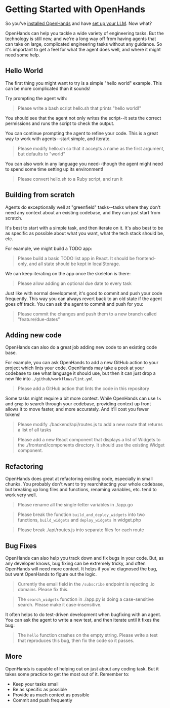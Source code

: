 # Getting Started with OpenHands

So you've [installed OpenHands](./installation) and have
[set up your LLM](./installation#setup). Now what?

OpenHands can help you tackle a wide variety of engineering tasks. But the technology
is still new, and we're a long way off from having agents that can take on large, complicated
engineering tasks without any guidance. So it's important to get a feel for what the agent
does well, and where it might need some help.

## Hello World
The first thing you might want to try is a simple "hello world" example.
This can be more complicated than it sounds!

Try prompting the agent with:
> Please write a bash script hello.sh that prints "hello world!"

You should see that the agent not only writes the script--it sets the correct
permissions and runs the script to check the output.

You can continue prompting the agent to refine your code. This is a great way to
work with agents--start simple, and iterate.

> Please modify hello.sh so that it accepts a name as the first argument, but defaults to "world"

You can also work in any language you need--though the agent might need to spend some
time setting up its environment!

> Please convert hello.sh to a Ruby script, and run it

## Building from scratch
Agents do exceptionally well at "greenfield" tasks--tasks where they don't need
any context about an existing codebase, and they can just start from scratch.

It's best to start with a simple task, and then iterate on it. It's also best to be
as specific as possible about what you want, what the tech stack should be, etc.

For example, we might build a TODO app:

> Please build a basic TODO list app in React. It should be frontend-only, and all state
> should be kept in localStorage.

We can keep iterating on the app once the skeleton is there:

> Please allow adding an optional due date to every task

Just like with normal development, it's good to commit and push your code frequently.
This way you can always revert back to an old state if the agent goes off track.
You can ask the agent to commit and push for you:

> Please commit the changes and push them to a new branch called "feature/due-dates"


## Adding new code
OpenHands can also do a great job adding new code to an existing code base.

For example, you can ask OpenHands to add a new GitHub action to your project
which lints your code. OpenHands may take a peek at your codebase to see what language
it should use, but then it can just drop a new file into `./github/workflows/lint.yml`

> Please add a GitHub action that lints the code in this repository

Some tasks might require a bit more context. While OpenHands can use `ls` and `grep`
to search through your codebase, providing context up front allows it to move faster,
and more accurately. And it'll cost you fewer tokens!

> Please modify ./backend/api/routes.js to add a new route that returns a list of all tasks

> Please add a new React component that displays a list of Widgets to the ./frontend/components
> directory. It should use the existing Widget component.

## Refactoring
OpenHands does great at refactoring existing code, especially in small chunks.
You probably don't want to try rearchitecting your whole codebase, but breaking up
long files and functions, renaming variables, etc. tend to work very well.

> Please rename all the single-letter variables in ./app.go

> Please break the function `build_and_deploy_widgets` into two functions, `build_widgets` and `deploy_widgets` in widget.php

> Please break ./api/routes.js into separate files for each route

## Bug Fixes
OpenHands can also help you track down and fix bugs in your code. But, as any
developer knows, bug fixing can be extremely tricky, and often OpenHands will need more context.
It helps if you've diagnosed the bug, but want OpenHands to figure out the logic.

> Currently the email field in the `/subscribe` endpoint is rejecting .io domains. Please fix this.

> The `search_widgets` function in ./app.py is doing a case-sensitive search. Please make it case-insensitive.

It often helps to do test-driven development when bugfixing with an agent.
You can ask the agent to write a new test, and then iterate until it fixes the bug:

> The `hello` function crashes on the empty string. Please write a test that reproduces this bug, then fix the code so it passes.

## More
OpenHands is capable of helping out on just about any coding task. But it takes some practice
to get the most out of it. Remember to:
* Keep your tasks small
* Be as specific as possible
* Provide as much context as possible
* Commit and push frequently
